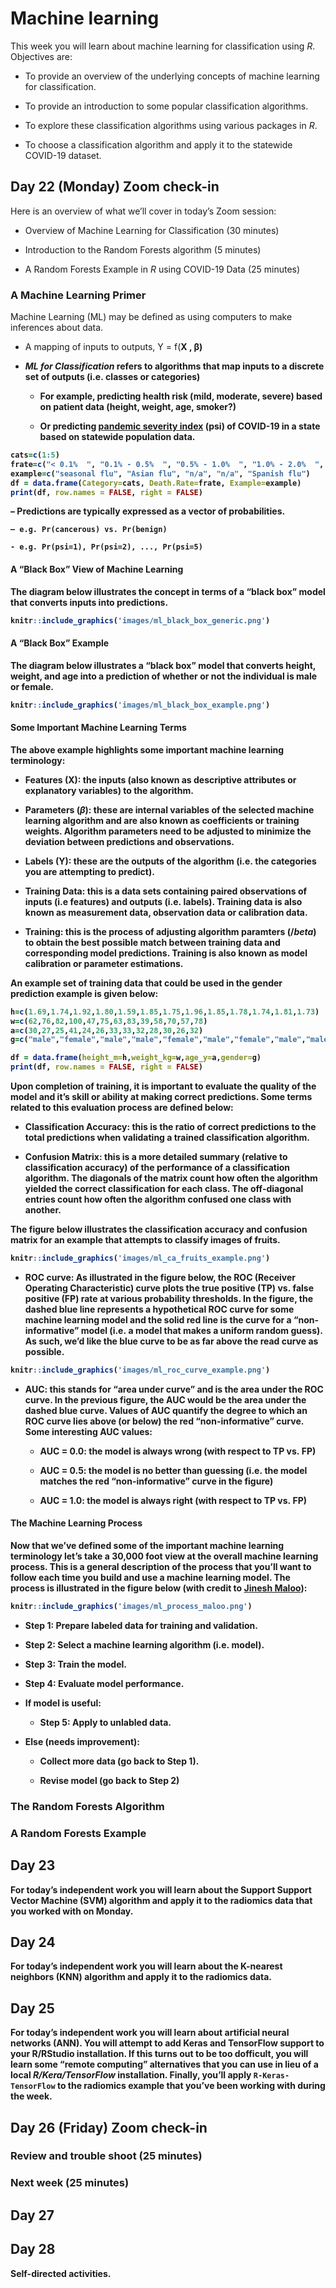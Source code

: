 # Machine learning {#four}

This week you will learn about machine learning for classification using _R_. Objectives are:

- To provide an overview of the underlying concepts of
machine learning for classification.

- To provide an introduction to some popular
classification algorithms.

- To explore these classification algorithms using various packages in _R_.

- To choose a classification algorithm and apply it to the statewide COVID-19 dataset.

## Day 22 (Monday) Zoom check-in

Here is an overview of what we'll cover in today's Zoom session:

- Overview of Machine Learning for Classification (30 minutes)

- Introduction to the Random Forests algorithm (5 minutes)

- A Random Forests Example in _R_ using COVID-19 Data (25 minutes)

### A Machine Learning Primer

Machine Learning (ML) may be defined as using computers to make inferences about data.

- A mapping of inputs to outputs, Y = f(<b>X<b> , <b>β<b>)

- <i>ML for Classification</i> refers to algorithms that map inputs to a discrete set of outputs (i.e. classes or categories)

  - For example, predicting health risk (mild, moderate, severe) based on patient data (height, weight, age, smoker?)
  
  - Or predicting [pandemic severity index][] (psi) of COVID-19 in a state based on statewide population data.

```r
cats=c(1:5)
frate=c("< 0.1%  ", "0.1% - 0.5%  ", "0.5% - 1.0%  ", "1.0% - 2.0%  ", "> 2.0%  ")
example=c("seasonal flu", "Asian flu", "n/a", "n/a", "Spanish flu")
df = data.frame(Category=cats, Death.Rate=frate, Example=example)
print(df, row.names = FALSE, right = FALSE)
```

  – Predictions are typically expressed as a vector of probabilities.
  
    – e.g. Pr(cancerous) vs. Pr(benign)
    
    - e.g. Pr(psi=1), Pr(psi=2), ..., Pr(psi=5)

#### A "Black Box" View of Machine Learning {-}
The diagram below illustrates the concept in terms of a "black box" model that converts inputs into predictions.

```r
knitr::include_graphics('images/ml_black_box_generic.png')
```

#### A "Black Box" Example {-}

The diagram below illustrates a "black box" model that converts height, weight, and age into a prediction of whether or not the individual is male or female.

```r
knitr::include_graphics('images/ml_black_box_example.png')
```

#### Some Important Machine Learning Terms {-}

The above example highlights some important machine learning terminology:

- <b>Features</b> (<b>X</b>): the inputs (also known as descriptive attributes or explanatory variables) to the algorithm.

- <b>Parameters</b> (<b>$\beta$</b>): these are internal variables of the selected machine learning algorithm and are also known as coefficients or training weights. Algorithm parameters need to be adjusted to minimize the deviation between predictions and observations.

- <b>Labels</b> (<b>Y</b>): these are the outputs of the algorithm (i.e. the categories you are attempting to predict).

- <b>Training Data</b>: this is a data sets containing paired observations of inputs (i.e features) and outputs (i.e. labels). Training data is also known as measurement data, observation data or calibration data.

- <b>Training</b>: this is the process of adjusting algorithm paramters (<b>$/beta$</b>) to obtain the best possible match between training data and corresponding model predictions. Training is also known as model calibration or parameter estimations.

An example set of training data that could be used in the gender prediction example is given below:

```r
h=c(1.69,1.74,1.92,1.80,1.59,1.85,1.75,1.96,1.85,1.78,1.74,1.81,1.73)
w=c(62,76,82,100,47,75,63,83,39,58,70,57,78)
a=c(30,27,25,41,24,26,33,33,32,28,30,26,32)
g=c("male","female","male","male","female","male","female","male","male","female","female","female","male")

df = data.frame(height_m=h,weight_kg=w,age_y=a,gender=g)
print(df, row.names = FALSE, right = FALSE)
```

Upon completion of training, it is important to evaluate the quality of the model and it's skill or ability at making correct predictions. Some terms related to this evaluation process are defined below:

- <b>Classification Accuracy</b>: this is the ratio of correct predictions to the total predictions when validating a trained classification algorithm.

- <b>Confusion Matrix</b>: this is a more detailed summary (relative to classification accuracy) of the performance of a classification algorithm. The diagonals of the matrix count how often the algorithm yielded the correct classification for each class. The off-diagonal entries count how often the algorithm confused one class with another.

The figure below illustrates the classification accuracy and confusion matrix for an example that attempts to classify images of fruits.

```r
knitr::include_graphics('images/ml_ca_fruits_example.png')
```

- <b> ROC curve</b>: As illustrated in the figure below, the ROC (Receiver Operating Characteristic) curve plots the true positive (TP) vs. false positive (FP) rate at various probability thresholds. In the figure, the dashed blue line represents a hypothetical ROC curve for some machine learning model and the solid red line is the curve for a "non-informative" model (i.e. a model that makes a uniform random guess). As such, we'd like the blue curve to be as far above the read curve as possible.

```r
knitr::include_graphics('images/ml_roc_curve_example.png')
```

- <b>AUC</b>: this stands for "area under curve" and is the area under the ROC curve. In the previous figure, the AUC would be the area under the dashed blue curve. Values of AUC quantify the degree to which an ROC curve lies above (or below) the red "non-informative" curve. Some interesting AUC values:

  - AUC = 0.0: the model is always wrong (with respect to TP vs. FP)
  
  - AUC = 0.5: the model is no better than guessing (i.e. the model matches the red "non-informative" curve in the figure)
  
  - AUC = 1.0: the model is always right (with respect to TP vs. FP)

#### The Machine Learning Process {-}

Now that we've defined some of the important machine learning terminology let's take a 30,000 foot view at the overall machine learning process. This is a general description of the process that you'll want to follow each time you build and use a machine learning model. The process is illustrated in the figure below (with credit to [Jinesh Maloo][]):

```r
knitr::include_graphics('images/ml_process_maloo.png')
```

- Step 1: Prepare labeled data for training and validation.

- Step 2: Select a machine learning algorithm (i.e. model).

- Step 3: Train the model.

- Step 4: Evaluate model performance.

- If model is useful:

  - Step 5: Apply to unlabled data.
  
- Else (needs improvement):

  - Collect more data (go back to Step 1).
  
  - Revise model (go back to Step 2)

[pandemic severity index]: https://en.wikipedia.org/wiki/Pandemic_severity_index

[Jinesh Maloo]: https://blog.usejournal.com/machine-learning-for-beginners-from-zero-level-8be5b89bf77c

### The Random Forests Algorithm

### A Random Forests Example

## Day 23

For today's independent work you will learn about the Support Support Vector Machine (SVM) algorithm and apply it to the radiomics data that you worked with on Monday.

## Day 24

For today's independent work you will learn about the K-nearest neighbors (KNN) algorithm and apply it to the radiomics data.

## Day 25

For today's independent work you will learn about artificial neural networks (ANN). You will attempt to add Keras and TensorFlow support to your R/RStudio installation. If this turns out to be too dofficult, you will learn some "remote computing" alternatives that you can use in lieu of a local _R/Kera/TensorFlow_ installation. Finally, you'll apply `R-Keras-TensorFlow` to the radiomics example that you've been working with during the week.  

## Day 26 (Friday) Zoom check-in

### Review and trouble shoot (25 minutes)

### Next week (25 minutes)

## Day 27

## Day 28

Self-directed activities.
